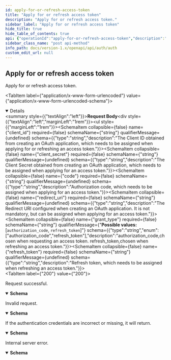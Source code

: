```yaml
---
id: apply-for-or-refresh-access-token
title: "Apply for or refresh access token"
description: "Apply for or refresh access token."
sidebar_label: "Apply for or refresh access token"
hide_title: true
hide_table_of_contents: true
api: {"operationId":"apply-for-or-refresh-access-token","description":"Apply for or refresh access token.","requestBody":{"content":{"application/x-www-form-urlencoded":{"schema":{"type":"object","properties":{"client_id":{"type":"string","description":"The Client ID obtained from creating an OAuth application, which needs to be assigned when applying for or refreshing an access token."},"client_secret":{"type":"string","description":"The Client Secret obtained from creating an OAuth application, which needs to be assigned when applying for an access token."},"code":{"type":"string","description":"Authorization code, which needs to be assigned when applying for an access token."},"redirect_uri":{"type":"string","description":"The Redirect URI configured when creating an OAuth application. It is not mandatory, but can be assigned when applying for an access token."},"grant_type":{"type":"string","enum":["authorization_code","refresh_token"],"description":"authorization_code,chosen when requesting an access token. refresh_token,chosen when refreshing an access token."},"refresh_token":{"type":"string","description":"Refresh token, which needs to be assigned when refreshing an access token."}}}}}},"responses":{"200":{"description":"Request successful.","content":{"application/json":{"schema":{"type":"object","properties":{"access_token":{"type":"string","description":"The \"Access token\" (valid for 1 day)."},"refresh_token":{"type":"string","description":"The \"Refresh token\" used to refresh the access token (valid for 30 days)."},"expires_in":{"type":"integer","description":"The expiration time of the access token, measured in seconds."},"scope":{"type":"string","description":"The Open API scopes that the OAuth application can access, separated by commas."},"token_type":{"type":"string","description":"The type of access token."},"user_id":{"type":"string","description":"The bot ID of the access token."},"email":{"type":"string","description":"The bot email of the access token."}},"title":"ApplyTokenSuccessResponse"}}}},"400":{"description":"Invalid request.","content":{"application/json":{"schema":{"type":"object","properties":{"error":{"type":"string","description":"The error message for the current request."},"error_description":{"type":"string","description":"The detailed error information for the current request."},"code":{"type":"integer","description":"HTTP status code of the current response."},"errcode":{"type":"integer","description":"Error code of the current response."},"type":{"type":"string","description":"Error type of the current response."},"model":{"type":"string","description":"Error module of the current response."},"field":{"type":"string","description":"Error field of the current response."},"reason":{"type":"string","description":"Error reason of the current response."}},"title":"BadResponse"}}}},"401":{"description":"If the authentication credentials are incorrect or missing, it will return.","content":{"application/json":{"schema":{"type":"object","properties":{"error":{"type":"string","description":"The error message for the current request."},"error_description":{"type":"string","description":"The detailed error information for the current request."},"code":{"type":"integer","description":"HTTP status code of the current response."},"errcode":{"type":"integer","description":"Error code of the current response."},"type":{"type":"string","description":"Error type of the current response."},"model":{"type":"string","description":"Error module of the current response."},"field":{"type":"string","description":"Error field of the current response."},"reason":{"type":"string","description":"Error reason of the current response."}},"title":"BadResponse"}}}},"500":{"description":"Internal server error.","content":{"application/json":{"schema":{"type":"object","properties":{"error":{"type":"string","description":"The error message for the current request."},"error_description":{"type":"string","description":"The detailed error information for the current request."},"code":{"type":"integer","description":"HTTP status code of the current response."},"errcode":{"type":"integer","description":"Error code of the current response."},"type":{"type":"string","description":"Error type of the current response."},"model":{"type":"string","description":"Error module of the current response."},"field":{"type":"string","description":"Error field of the current response."},"reason":{"type":"string","description":"Error reason of the current response."}},"title":"BadResponse"}}}}},"method":"post","path":"/oauth2/token","servers":[{"url":"https://your-domain"},{"url":"http://your-domain"}],"info":{"title":"Auth","version":"1.0","description":"The ONES REST API utilizes the standard OAuth 2.0 authorization mechanism to provide secure user authorization and access tokens for third-party applications to access protected resources. OAuth 2.0 enables third-party applications to obtain limited and revocable access privileges in a secure and controlled manner, without directly using user credentials. This authorization mechanism offers a flexible and reliable way for third-party applications to securely interact with the ONES system and obtain the necessary resource access permissions.\n"},"postman":{"name":"Apply for or refresh access token","description":{"content":"Apply for or refresh access token.","type":"text/plain"},"url":{"path":["oauth2","token"],"host":["{{baseUrl}}"],"query":[],"variable":[]},"header":[{"key":"Content-Type","value":"application/x-www-form-urlencoded"},{"key":"Accept","value":"application/json"}],"method":"POST","body":{"mode":"urlencoded","urlencoded":[]}}}
sidebar_class_name: "post api-method"
info_path: docs/version-1.x/openapi/api/auth/auth
custom_edit_url: null
---
```



## Apply for or refresh access token



Apply for or refresh access token.

<MimeTabs><TabItem label={"application/x-www-form-urlencoded"} value={"application/x-www-form-urlencoded-schema"}><details style={{}} data-collapsed={false} open={true}><summary style={{"textAlign":"left"}}><strong>Request Body</strong></summary><div style={{"textAlign":"left","marginLeft":"1rem"}}></div><ul style={{"marginLeft":"1rem"}}><SchemaItem collapsible={false} name={"client_id"} required={false} schemaName={"string"} qualifierMessage={undefined} schema={{"type":"string","description":"The Client ID obtained from creating an OAuth application, which needs to be assigned when applying for or refreshing an access token."}}></SchemaItem><SchemaItem collapsible={false} name={"client_secret"} required={false} schemaName={"string"} qualifierMessage={undefined} schema={{"type":"string","description":"The Client Secret obtained from creating an OAuth application, which needs to be assigned when applying for an access token."}}></SchemaItem><SchemaItem collapsible={false} name={"code"} required={false} schemaName={"string"} qualifierMessage={undefined} schema={{"type":"string","description":"Authorization code, which needs to be assigned when applying for an access token."}}></SchemaItem><SchemaItem collapsible={false} name={"redirect_uri"} required={false} schemaName={"string"} qualifierMessage={undefined} schema={{"type":"string","description":"The Redirect URI configured when creating an OAuth application. It is not mandatory, but can be assigned when applying for an access token."}}></SchemaItem><SchemaItem collapsible={false} name={"grant_type"} required={false} schemaName={"string"} qualifierMessage={"**Possible values:** [`authorization_code`, `refresh_token`]"} schema={{"type":"string","enum":["authorization_code","refresh_token"],"description":"authorization_code,chosen when requesting an access token. refresh_token,chosen when refreshing an access token."}}></SchemaItem><SchemaItem collapsible={false} name={"refresh_token"} required={false} schemaName={"string"} qualifierMessage={undefined} schema={{"type":"string","description":"Refresh token, which needs to be assigned when refreshing an access token."}}></SchemaItem></ul></details></TabItem></MimeTabs><div><ApiTabs><TabItem label={"200"} value={"200"}><div>

Request successful.

</div><div><MimeTabs schemaType={"response"}><TabItem label={"application/json"} value={"application/json"}><SchemaTabs><TabItem label={"Schema"} value={"Schema"}><details style={{}} data-collapsed={false} open={true}><summary style={{"textAlign":"left"}}><strong>Schema</strong></summary><div style={{"textAlign":"left","marginLeft":"1rem"}}></div><ul style={{"marginLeft":"1rem"}}><SchemaItem collapsible={false} name={"access_token"} required={false} schemaName={"string"} qualifierMessage={undefined} schema={{"type":"string","description":"The \"Access token\" (valid for 1 day)."}}></SchemaItem><SchemaItem collapsible={false} name={"refresh_token"} required={false} schemaName={"string"} qualifierMessage={undefined} schema={{"type":"string","description":"The \"Refresh token\" used to refresh the access token (valid for 30 days)."}}></SchemaItem><SchemaItem collapsible={false} name={"expires_in"} required={false} schemaName={"integer"} qualifierMessage={undefined} schema={{"type":"integer","description":"The expiration time of the access token, measured in seconds."}}></SchemaItem><SchemaItem collapsible={false} name={"scope"} required={false} schemaName={"string"} qualifierMessage={undefined} schema={{"type":"string","description":"The Open API scopes that the OAuth application can access, separated by commas."}}></SchemaItem><SchemaItem collapsible={false} name={"token_type"} required={false} schemaName={"string"} qualifierMessage={undefined} schema={{"type":"string","description":"The type of access token."}}></SchemaItem><SchemaItem collapsible={false} name={"user_id"} required={false} schemaName={"string"} qualifierMessage={undefined} schema={{"type":"string","description":"The bot ID of the access token."}}></SchemaItem><SchemaItem collapsible={false} name={"email"} required={false} schemaName={"string"} qualifierMessage={undefined} schema={{"type":"string","description":"The bot email of the access token."}}></SchemaItem></ul></details></TabItem><TabItem label={"Example (from schema)"} value={"Example (from schema)"}><ResponseSamples responseExample={"{\n  \"access_token\": \"string\",\n  \"refresh_token\": \"string\",\n  \"expires_in\": 0,\n  \"scope\": \"string\",\n  \"token_type\": \"string\",\n  \"user_id\": \"string\",\n  \"email\": \"string\"\n}"} language={"json"}></ResponseSamples></TabItem></SchemaTabs></TabItem></MimeTabs></div></TabItem><TabItem label={"400"} value={"400"}><div>

Invalid request.

</div><div><MimeTabs schemaType={"response"}><TabItem label={"application/json"} value={"application/json"}><SchemaTabs><TabItem label={"Schema"} value={"Schema"}><details style={{}} data-collapsed={false} open={true}><summary style={{"textAlign":"left"}}><strong>Schema</strong></summary><div style={{"textAlign":"left","marginLeft":"1rem"}}></div><ul style={{"marginLeft":"1rem"}}><SchemaItem collapsible={false} name={"error"} required={false} schemaName={"string"} qualifierMessage={undefined} schema={{"type":"string","description":"The error message for the current request."}}></SchemaItem><SchemaItem collapsible={false} name={"error_description"} required={false} schemaName={"string"} qualifierMessage={undefined} schema={{"type":"string","description":"The detailed error information for the current request."}}></SchemaItem><SchemaItem collapsible={false} name={"code"} required={false} schemaName={"integer"} qualifierMessage={undefined} schema={{"type":"integer","description":"HTTP status code of the current response."}}></SchemaItem><SchemaItem collapsible={false} name={"errcode"} required={false} schemaName={"integer"} qualifierMessage={undefined} schema={{"type":"integer","description":"Error code of the current response."}}></SchemaItem><SchemaItem collapsible={false} name={"type"} required={false} schemaName={"string"} qualifierMessage={undefined} schema={{"type":"string","description":"Error type of the current response."}}></SchemaItem><SchemaItem collapsible={false} name={"model"} required={false} schemaName={"string"} qualifierMessage={undefined} schema={{"type":"string","description":"Error module of the current response."}}></SchemaItem><SchemaItem collapsible={false} name={"field"} required={false} schemaName={"string"} qualifierMessage={undefined} schema={{"type":"string","description":"Error field of the current response."}}></SchemaItem><SchemaItem collapsible={false} name={"reason"} required={false} schemaName={"string"} qualifierMessage={undefined} schema={{"type":"string","description":"Error reason of the current response."}}></SchemaItem></ul></details></TabItem><TabItem label={"Example (from schema)"} value={"Example (from schema)"}><ResponseSamples responseExample={"{\n  \"error\": \"string\",\n  \"error_description\": \"string\",\n  \"code\": 0,\n  \"errcode\": 0,\n  \"type\": \"string\",\n  \"model\": \"string\",\n  \"field\": \"string\",\n  \"reason\": \"string\"\n}"} language={"json"}></ResponseSamples></TabItem></SchemaTabs></TabItem></MimeTabs></div></TabItem><TabItem label={"401"} value={"401"}><div>

If the authentication credentials are incorrect or missing, it will return.

</div><div><MimeTabs schemaType={"response"}><TabItem label={"application/json"} value={"application/json"}><SchemaTabs><TabItem label={"Schema"} value={"Schema"}><details style={{}} data-collapsed={false} open={true}><summary style={{"textAlign":"left"}}><strong>Schema</strong></summary><div style={{"textAlign":"left","marginLeft":"1rem"}}></div><ul style={{"marginLeft":"1rem"}}><SchemaItem collapsible={false} name={"error"} required={false} schemaName={"string"} qualifierMessage={undefined} schema={{"type":"string","description":"The error message for the current request."}}></SchemaItem><SchemaItem collapsible={false} name={"error_description"} required={false} schemaName={"string"} qualifierMessage={undefined} schema={{"type":"string","description":"The detailed error information for the current request."}}></SchemaItem><SchemaItem collapsible={false} name={"code"} required={false} schemaName={"integer"} qualifierMessage={undefined} schema={{"type":"integer","description":"HTTP status code of the current response."}}></SchemaItem><SchemaItem collapsible={false} name={"errcode"} required={false} schemaName={"integer"} qualifierMessage={undefined} schema={{"type":"integer","description":"Error code of the current response."}}></SchemaItem><SchemaItem collapsible={false} name={"type"} required={false} schemaName={"string"} qualifierMessage={undefined} schema={{"type":"string","description":"Error type of the current response."}}></SchemaItem><SchemaItem collapsible={false} name={"model"} required={false} schemaName={"string"} qualifierMessage={undefined} schema={{"type":"string","description":"Error module of the current response."}}></SchemaItem><SchemaItem collapsible={false} name={"field"} required={false} schemaName={"string"} qualifierMessage={undefined} schema={{"type":"string","description":"Error field of the current response."}}></SchemaItem><SchemaItem collapsible={false} name={"reason"} required={false} schemaName={"string"} qualifierMessage={undefined} schema={{"type":"string","description":"Error reason of the current response."}}></SchemaItem></ul></details></TabItem><TabItem label={"Example (from schema)"} value={"Example (from schema)"}><ResponseSamples responseExample={"{\n  \"error\": \"string\",\n  \"error_description\": \"string\",\n  \"code\": 0,\n  \"errcode\": 0,\n  \"type\": \"string\",\n  \"model\": \"string\",\n  \"field\": \"string\",\n  \"reason\": \"string\"\n}"} language={"json"}></ResponseSamples></TabItem></SchemaTabs></TabItem></MimeTabs></div></TabItem><TabItem label={"500"} value={"500"}><div>

Internal server error.

</div><div><MimeTabs schemaType={"response"}><TabItem label={"application/json"} value={"application/json"}><SchemaTabs><TabItem label={"Schema"} value={"Schema"}><details style={{}} data-collapsed={false} open={true}><summary style={{"textAlign":"left"}}><strong>Schema</strong></summary><div style={{"textAlign":"left","marginLeft":"1rem"}}></div><ul style={{"marginLeft":"1rem"}}><SchemaItem collapsible={false} name={"error"} required={false} schemaName={"string"} qualifierMessage={undefined} schema={{"type":"string","description":"The error message for the current request."}}></SchemaItem><SchemaItem collapsible={false} name={"error_description"} required={false} schemaName={"string"} qualifierMessage={undefined} schema={{"type":"string","description":"The detailed error information for the current request."}}></SchemaItem><SchemaItem collapsible={false} name={"code"} required={false} schemaName={"integer"} qualifierMessage={undefined} schema={{"type":"integer","description":"HTTP status code of the current response."}}></SchemaItem><SchemaItem collapsible={false} name={"errcode"} required={false} schemaName={"integer"} qualifierMessage={undefined} schema={{"type":"integer","description":"Error code of the current response."}}></SchemaItem><SchemaItem collapsible={false} name={"type"} required={false} schemaName={"string"} qualifierMessage={undefined} schema={{"type":"string","description":"Error type of the current response."}}></SchemaItem><SchemaItem collapsible={false} name={"model"} required={false} schemaName={"string"} qualifierMessage={undefined} schema={{"type":"string","description":"Error module of the current response."}}></SchemaItem><SchemaItem collapsible={false} name={"field"} required={false} schemaName={"string"} qualifierMessage={undefined} schema={{"type":"string","description":"Error field of the current response."}}></SchemaItem><SchemaItem collapsible={false} name={"reason"} required={false} schemaName={"string"} qualifierMessage={undefined} schema={{"type":"string","description":"Error reason of the current response."}}></SchemaItem></ul></details></TabItem><TabItem label={"Example (from schema)"} value={"Example (from schema)"}><ResponseSamples responseExample={"{\n  \"error\": \"string\",\n  \"error_description\": \"string\",\n  \"code\": 0,\n  \"errcode\": 0,\n  \"type\": \"string\",\n  \"model\": \"string\",\n  \"field\": \"string\",\n  \"reason\": \"string\"\n}"} language={"json"}></ResponseSamples></TabItem></SchemaTabs></TabItem></MimeTabs></div></TabItem></ApiTabs></div>